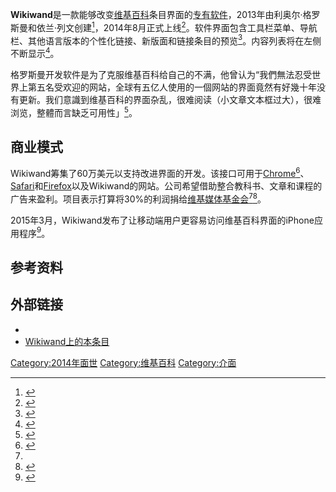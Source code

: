 {{NoteTA
|G1=IT
}}
{{Infobox dot-com company
| name     = Wikiwand
| logo     = WikiWand Logo.png
| company_type     = [[私人公司|私人公司]]
| traded_as        = <!-- Not applicable -->
| foundation       = 2013年
| dissolved        =
| location         = {{USA}}[[舊金山灣區|舊金山灣區]]
| locations        = 
| incorporated     = 
| area_served      = {{flag|世界}}
| founder          = Lior Grossman, Ilan Lewin
| chairman         = 
| chairperson      = 
| president        = 
| CEO              = 
| key_people       = 
| industry         = 
| products         = 
| services         = 
| revenue          = 
| operating_income = 
| net_income       = 
| assets           = 
| equity           = 
| owner            = 
| num_employees    = 10+
| divisions        = 
| subsid           = 
| url              = {{Official URL}}
| programming_language = 
| ipv6             = 
| alexa            = 
| website_type     = 
| advertising      = 
| registration     = 可選
| num_users        = 
| language         = 多種語言
| launch_date      = 
| current_status   = 營運中
| screenshot       = Screenshot wikiwand.JPG
| caption          = 
| footnotes        = 
| intl             = 
}}
'''Wikiwand'''是一款能够改变[[维基百科|维基百科]]条目界面的[[专有软件|专有软件]]，2013年由利奥尔·格罗斯曼和依兰·列文创建<ref>{{cite web|url=http://www.crunchbase.com/organization/wikiwand|title=WikiWand|publisher=CrunchBase|accessdate=2014-08-22|language=|archive-date=2016-08-08|archive-url=https://web.archive.org/web/20160808150543/https://www.crunchbase.com/organization/wikiwand}}</ref>，2014年8月正式上线<ref>{{cite web|url=https://twitter.com/wikiwand|title=WikiWand|publisher=Twitter|accessdate=2014-08-22|language=|archive-date=2017-01-06|archive-url=https://web.archive.org/web/20170106151217/https://twitter.com/wikiwand}}</ref>。软件界面包含工具栏菜单、导航栏、其他语言版本的个性化链接、新版面和链接条目的预览<ref>{{cite web|url=http://www.ghacks.net/2014/08/14/wikiwand-is-a-modernized-wikipedia-frontend/|title=WikiWand is a modernized Wikipedia frontend|author=Martin Brinkmann|publisher=ghacks.net|date=2014-08-21|accessdate=2014-08-22|language=|archive-date=2016-05-06|archive-url=https://web.archive.org/web/20160506113534/http://www.ghacks.net/2014/08/14/wikiwand-is-a-modernized-wikipedia-frontend/}}</ref>。内容列表将在左侧不断显示<ref>{{cite web|url=http://thenextweb.com/apps/2014/08/19/wikiwand-makes-wikipedia-beautiful/|title=WikiWand makes Wikipedia beautiful|publisher=TNW|accessdate=2014-08-22|language=|archive-date=2016-11-11|archive-url=https://web.archive.org/web/20161111182540/http://thenextweb.com/apps/2014/08/19/wikiwand-makes-wikipedia-beautiful/}}</ref>。

格罗斯曼开发软件是为了克服维基百科给自己的不满，他曾认为“我們無法忍受世界上第五名受欢迎的网站，全球有五亿人使用的一個网站的界面竟然有好幾十年没有更新。我们意識到维基百科的界面杂乱，很难阅读（小文章文本框过大），很难浏览，整體而言缺乏可用性」<ref name=techcrunch>{{cite web|url=http://techcrunch.com/2014/08/07/wikiwand/|title=Web App WikiWand Raises $600,000 To Give Wikipedia A New Interface|publisher=techcrunch.com|date=2014-08-02|accessdate=2014-08-22|language=|archive-date=2014-08-22|archive-url=https://web.archive.org/web/20140822204821/http://techcrunch.com/2014/08/07/wikiwand/}}</ref>。

==商业模式==
Wikiwand筹集了60万美元以支持改进界面的开发。该接口可用于[[Google_Chrome|Chrome]]<ref>{{cite news|title=WikiWand – 优雅地查看维基百科[Chrome 扩展]|url=http://www.apprcn.com/wikiwand.html|accessdate=2015-04-12|newspaper=反斗软件|date=2014-08-16|archive-date=2021-05-15|archive-url=https://web.archive.org/web/20210515170859/http://www.apprcn.com/wikiwand.html}}</ref>、[[Safari|Safari]]和[[Firefox|Firefox]]以及Wikiwand的网站。公司希望借助整合教科书、文章和课程的广告来盈利。项目表示打算将30%的利润捐给[[维基媒体基金会|维基媒体基金会]]<ref name=techcrunch/><ref>{{Cite news|title=About Wikiwand|url=https://www.wikiwand.com/about|newspaper=Wikiwand|accessdate=2020-09-30|language=en|archive-date=2019-12-24|archive-url=https://web.archive.org/web/20191224082821/https://www.wikiwand.com/about}}</ref>。

2015年3月，Wikiwand发布了让移动端用户更容易访问维基百科界面的iPhone应用程序<ref>{{cite web|url=https://www.yahoo.com/tech/s/free-iphone-app-transforms-wikipedia-stunning-interactive-experience-161235597.html|title=New free iPhone app transforms Wikipedia into a stunning interactive experience|author=Zach Epstein|publisher=Yahoo|date=2015-03-18|accessdate=2015-03-26|language=|archive-date=2017-09-15|archive-url=https://web.archive.org/web/20170915071649/https://finance.yahoo.com/news/free-iphone-app-transforms-wikipedia-stunning-interactive-experience-161235597.html}}</ref>。

==参考资料==
{{reflist}}

==外部链接==
*{{Official website}}
*[https://www.wikiwand.com/zh/Wikiwand Wikiwand上的本条目] {{Wayback|url=https://www.wikiwand.com/zh/Wikiwand |date=20210904012149 }}

{{Wikipedia}}

[[Category:2014年面世|Category:2014年面世]]
[[Category:维基百科|Category:维基百科]]
[[Category:介面|Category:介面]]